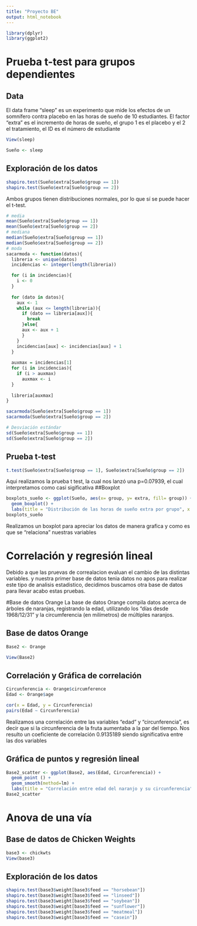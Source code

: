 ```yaml
---
title: "Proyecto BE"
output: html_notebook
---
```


```r
library(dplyr)
library(ggplot2)
```

# Prueba t-test para grupos dependientes

## Data
El data frame "sleep" es un experimento que mide los efectos de un somnífero contra placebo en las horas de sueño de 10 estudiantes. El factor "extra" es el incremento de horas de sueño, el grupo 1 es el placebo y el 2 el tratamiento, el ID es el número de estudiante
```r
View(sleep)
```

```r
Sueño <- sleep
```


## Exploración de los datos
```r
shapiro.test(Sueño$extra[Sueño$group == 1])
shapiro.test(Sueño$extra[Sueño$group == 2])
```
Ambos grupos tienen distribuciones normales, por lo que sí se puede hacer el t-test.

```r
# media
mean(Sueño$extra[Sueño$group == 1])
mean(Sueño$extra[Sueño$group == 2])
# mediana
median(Sueño$extra[Sueño$group == 1])
median(Sueño$extra[Sueño$group == 2])
# moda
sacarmoda <- function(datos){
  libreria <- unique(datos)
  incidencias <- integer(length(libreria))

  for (i in incidencias){
    i <- 0
  }
  
  for (dato in datos){
    aux <- 1
    while (aux <= length(libreria)){
      if (dato == libreria[aux]){
        break
      }else{
      aux <- aux + 1
      }
    }
    incidencias[aux] <- incidencias[aux] + 1
  }
  
  auxmax = incidencias[1]
  for (i in incidencias){
    if (i > auxmax)
      auxmax <- i
  }
  
  libreria[auxmax]
}

sacarmoda(Sueño$extra[Sueño$group == 1])
sacarmoda(Sueño$extra[Sueño$group == 2])
```


```r
# Desviación estándar
sd(Sueño$extra[Sueño$group == 1])
sd(Sueño$extra[Sueño$group == 2])
```

## Prueba t-test
```r
t.test(Sueño$extra[Sueño$group == 1], Sueño$extra[Sueño$group == 2])
```
Aqui realizamos la prueba t test, la cual nos lanzó una p=0.07939, el cual interpretamos como casi sigificativa 
##Boxplot
```r
boxplots_sueño <- ggplot(Sueño, aes(x= group, y= extra, fill= group)) +
  geom_boxplot() +
  labs(title = "Distribución de las horas de sueño extra por grupo", x = "Grupo", y = "Horas extra") + theme_minimal() + theme(plot.title = element_text(size = 16, color = "#64BBCC", face = "italic", "bold", family ="serif"), text = element_text(size = 9), legend.title = element_blank(), legend.text = element_blank(), legend.position='none')
boxplots_sueño
```
Realizamos un boxplot para apreciar los datos de manera grafica y como es que se "relaciona" nuestras variables 


# Correlación y regresión lineal

Debido a que las pruevas de correalacion evaluan el cambio de las distintas variables. y nuestra primer base de datos tenia datos no apos para realizar este tipo de analisis estadistico, decidimos buscamos otra base de datos para llevar acabo estas pruebas. 


#Base de datos Orange
La base de datos Orange compila datos acerca de árboles de naranjas, registrando la edad, utilizando los "días desde 1968/12/31" y la circumferencia (en milímetros) de múltiples naranjos.

## Base de datos Orange

```r
Base2 <- Orange

View(Base2)
```

## Correlación y Gráfica de correlación
```r
Circunferencia <- Orange$circumference
Edad <- Orange$age

cor(x = Edad, y = Circunferencia)
pairs(Edad ~ Circunferencia)
```
Realizamos una correlación entre las variables "edad" y "circunferencia", es decir que si la circunferencia de la fruta aumentaba a la par del tiempo.
Nos resulto un coeficiente de correlación 0.9135189 siendo significativa entre las dos variables 

## Gráfica de puntos y regresión lineal
```r
Base2_scatter <- ggplot(Base2, aes(Edad, Circunferencia)) +
  geom_point () +
  geom_smooth(method=lm) +
  labs(title = "Correlación entre edad del naranjo y su circunferencia", x = "Edad en días", y = "Circunferencia en mm") + theme_minimal() + theme(plot.title = element_text(size = 16, color = "#64BBCC", face = "italic", "bold", family ="serif"), text = element_text(size = 9))
Base2_scatter
```


# Anova de una vía

## Base de datos de Chicken Weights
```r
base3 <- chickwts
View(base3)
```

## Exploración de los datos
```r
shapiro.test(base3$weight[base3$feed == "horsebean"])
shapiro.test(base3$weight[base3$feed == "linseed"])
shapiro.test(base3$weight[base3$feed == "soybean"])
shapiro.test(base3$weight[base3$feed == "sunflower"])
shapiro.test(base3$weight[base3$feed == "meatmeal"])
shapiro.test(base3$weight[base3$feed == "casein"])
```

















